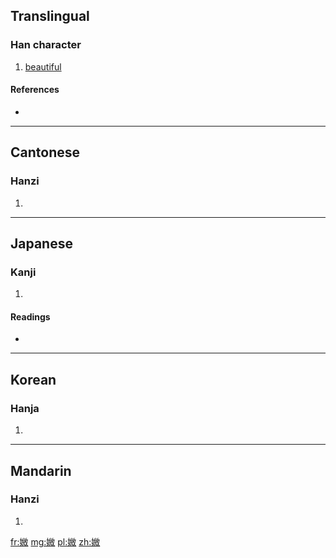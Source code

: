 ==Translingual==

===Han character===
{{Han char|rn=38|rad=女|as=10|sn=13|four=4844<sub>0</sub>|canj=女山山大 (VUUK)}}

# [[beautiful]]

====References====
* {{Han ref|kx=0268.140|dkj=06582|hdz=21071.210|uh=5ABA|ud=23226|bh=DCF6|bd=56566}}

----

==Cantonese==

===Hanzi===
{{yue-hanzi|jyut=|y=mei5}}

# {{defn|lang=yue|sort=女10}}

----

==Japanese==

===Kanji===
{{ja-kanji|grade=|rs=女10}}

# {{defn|lang=ja|sort=女10}}

====Readings====
* {{ja-readings|on=[[び]] (bi), [[み]] (mi)|kun=[[よい]] (yoi), [[うつくしい]] (utsukushii)}}

----

==Korean==

===Hanja===
{{ko-hanja|hangeul=미|rv=mi|mr=mi}}

# {{defn|lang=ko|sort=女10}}

----

==Mandarin==

===Hanzi===
{{cmn-hanzi|pin=[[měi]] ([[mei3]])|wg=mei<sup>3</sup>}}

# {{defn|lang=cmn|sort=女10}}

[[fr:媺]]
[[mg:媺]]
[[pl:媺]]
[[zh:媺]]